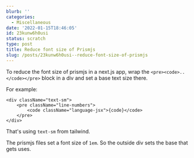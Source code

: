```yaml
---
blurb: ''
categories:
  - Miscellaneous
date: '2022-01-15T18:46:05'
id: 23kunw6h0usi
status: scratch
type: post
title: Reduce font size of Prismjs
slug: /posts/23kunw6h0usi--reduce-font-size-of-prismjs
---
```


To reduce the font size of prismjs in a next.js app, wrap the `<pre><code>..</code></pre>` block in a div and set a base text size there. 

For example:

```
<div className="text-sm">
    <pre className="line-numbers">
        <code className="language-jsx">{code}</code>
    </pre>
</div>
```

That's using `text-sm` from tailwind. 

The prismjs files set a font size of `1em`. So the outside div sets the base that gets uses. 

